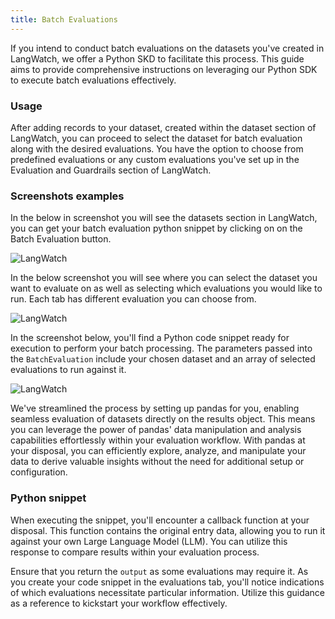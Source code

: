 ```yaml
---
title: Batch Evaluations
---
```


If you intend to conduct batch evaluations on the datasets you've created in LangWatch, we offer a Python SKD to facilitate this process. This guide aims to provide comprehensive instructions on leveraging our Python SDK to execute batch evaluations effectively.

### Usage

After adding records to your dataset, created within the dataset section of LangWatch, you can proceed to select the dataset for batch evaluation along with the desired evaluations. You have the option to choose from predefined evaluations or any custom evaluations you've set up in the Evaluation and Guardrails section of LangWatch.

### Screenshots examples

In the below in screenshot you will see the datasets section in LangWatch, you can get your batch evaluation python snippet by clicking on on the Batch Evaluation button.

<img
  className="block"
  src="/images/screenshot-datasets-page.png"
  alt="LangWatch"
/>

In the below screenshot you will see where you can select the dataset you want to evaluate on as well as selecting which evaluations you would like to run. Each tab has different evaluation you can choose from.

<img
  className="block"
  src="/images/screenshot-batch-evaluation-drawer.png"
  alt="LangWatch"
/>

In the screenshot below, you'll find a Python code snippet ready for execution to perform your batch processing. The parameters passed into the `BatchEvaluation` include your chosen dataset and an array of selected evaluations to run against it.

<img
  className="block"
  src="/images/screenshot-batch-evaluation-python.png"
  alt="LangWatch"
/>

We've streamlined the process by setting up pandas for you, enabling seamless evaluation of datasets directly on the results object. This means you can leverage the power of pandas' data manipulation and analysis capabilities effortlessly within your evaluation workflow. With pandas at your disposal, you can efficiently explore, analyze, and manipulate your data to derive valuable insights without the need for additional setup or configuration.

### Python snippet

When executing the snippet, you'll encounter a callback function at your disposal. This function contains the original entry data, allowing you to run it against your own Large Language Model (LLM). You can utilize this response to compare results within your evaluation process.

Ensure that you return the `output` as some evaluations may require it. As you create your code snippet in the evaluations tab, you'll notice indications of which evaluations necessitate particular information. Utilize this guidance as a reference to kickstart your workflow effectively.
